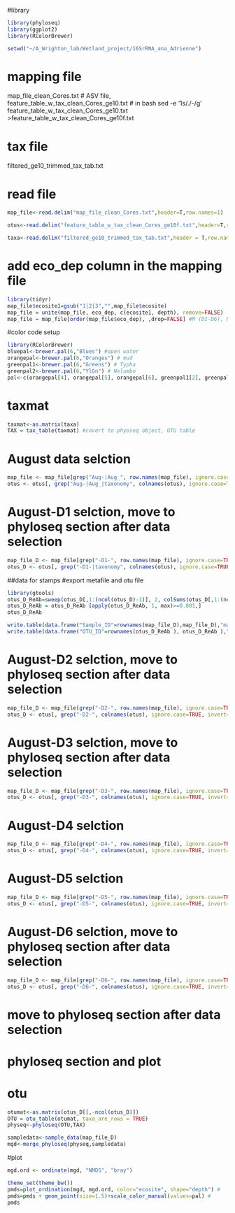 #library
```r
library(phyloseq)
library(ggplot2)
library(RColorBrewer)
```

```r
setwd("~/A_Wrighton_lab/Wetland_project/16SrRNA_ana_Adrienne")
```

# mapping file
map_file_clean_Cores.txt
# ASV file, 
feature_table_w_tax_clean_Cores_ge10.txt
# in bash
sed -e '1s/\./-/g' feature_table_w_tax_clean_Cores_ge10.txt >feature_table_w_tax_clean_Cores_ge10f.txt

# tax file
filtered_ge10_trimmed_tax_tab.txt

# read file
```r
map_file<-read.delim("map_file_clean_Cores.txt",header=T,row.names=1)

otus<-read.delim("feature_table_w_tax_clean_Cores_ge10f.txt",header=T,row.names=1, check.names=FALSE) 

taxa<-read.delim("filtered_ge10_trimmed_tax_tab.txt",header = T,row.names = 1) #tax_info, 

```

# add eco_dep column in the mapping file
```r
library(tidyr)
map_file$ecosite1=gsub("1|2|3","",map_file$ecosite)
map_file = unite(map_file, eco_dep, c(ecosite1, depth), remove=FALSE)
map_file = map_file[order(map_file$eco_dep), ,drop=FALSE] #M (D1-D6), N, OW, T is the order
```

#color code setup
```r
library(RColorBrewer)
bluepal<-brewer.pal(6,"Blues") #open water
orangepal<-brewer.pal(6,"Oranges") # mud
greenpal1<-brewer.pal(6,"Greens") # Typha
greenpal2<-brewer.pal(6,"YlGn") # Nelumbo
pal<-c(orangepal[4], orangepal[5], orangepal[6], greenpal1[2], greenpal1[3], greenpal1[4], bluepal[4], bluepal[5], bluepal[6], greenpal2[6])


```
# taxmat
```r
taxmat<-as.matrix(taxa)
TAX = tax_table(taxmat) #covert to phyoseq object, OTU table
```


# August data selction
```r
map_file <- map_file[grep("Aug-|Aug_", row.names(map_file), ignore.case=TRUE, invert=FALSE),]
otus <- otus[, grep("Aug-|Aug_|taxonomy", colnames(otus), ignore.case=TRUE, invert=FALSE)]
```

# August-D1 selction, move to  phyloseq section after data selection
```r
map_file_D <- map_file[grep("-D1-", row.names(map_file), ignore.case=TRUE, invert=FALSE),]
otus_D <- otus[, grep("-D1-|taxonomy", colnames(otus), ignore.case=TRUE, invert=FALSE)]
```
##data for stamps
#export metafile and otu file
```r
library(gtools)
otus_D_ReAb=sweep(otus_D[,1:(ncol(otus_D)-1)], 2, colSums(otus_D[,1:(ncol(otus_D)-1)]), FUN="/")
otus_D_ReAb = otus_D_ReAb [apply(otus_D_ReAb, 1, max)>=0.001,]
otus_D_ReAb 

write.table(data.frame("Sample_ID"=rownames(map_file_D),map_file_D),"map_file_Aug_D1_Cores.txt", sep="\t", row.names=FALSE, quote = FALSE)
write.table(data.frame("OTU_ID"=rownames(otus_D_ReAb ), otus_D_ReAb ),"feature_table_Aug_D1_Cores_ge10.txt", sep="\t", row.names=FALSE, quote = FALSE)
```

# August-D2 selction, move to  phyloseq section after data selection
```r
map_file_D <- map_file[grep("-D2-", row.names(map_file), ignore.case=TRUE, invert=FALSE),]
otus_D <- otus[, grep("-D2-", colnames(otus), ignore.case=TRUE, invert=FALSE)]
```

# August-D3 selction, move to  phyloseq section after data selection
```r
map_file_D <- map_file[grep("-D3-", row.names(map_file), ignore.case=TRUE, invert=FALSE),]
otus_D <- otus[, grep("-D3-", colnames(otus), ignore.case=TRUE, invert=FALSE)]
```

# August-D4 selction
```r
map_file_D <- map_file[grep("-D4-", row.names(map_file), ignore.case=TRUE, invert=FALSE),]
otus_D <- otus[, grep("-D4-", colnames(otus), ignore.case=TRUE, invert=FALSE)]
```

# August-D5 selction
```r
map_file_D <- map_file[grep("-D5-", row.names(map_file), ignore.case=TRUE, invert=FALSE),]
otus_D <- otus[, grep("-D5-", colnames(otus), ignore.case=TRUE, invert=FALSE)]
```

# August-D6 selction, move to  phyloseq section after data selection
```r
map_file_D <- map_file[grep("-D6-", row.names(map_file), ignore.case=TRUE, invert=FALSE),]
otus_D <- otus[, grep("-D6-", colnames(otus), ignore.case=TRUE, invert=FALSE)]
```
# move to  phyloseq section after data selection


# phyloseq section and plot
# 
# otu
```r
otumat<-as.matrix(otus_D[[,-ncol(otus_D)])
OTU = otu_table(otumat, taxa_are_rows = TRUE)
physeq<-phyloseq(OTU,TAX) 

sampledata<-sample_data(map_file_D)
mgd<-merge_phyloseq(physeq,sampledata)
```

#plot

```r
mgd.ord <- ordinate(mgd, "NMDS", "bray")
```

```r
theme_set(theme_bw())
pmds=plot_ordination(mgd, mgd.ord, color="ecosite", shape="depth") #
pmds=pmds + geom_point(size=1.5)+scale_color_manual(values=pal) #
pmds
```


